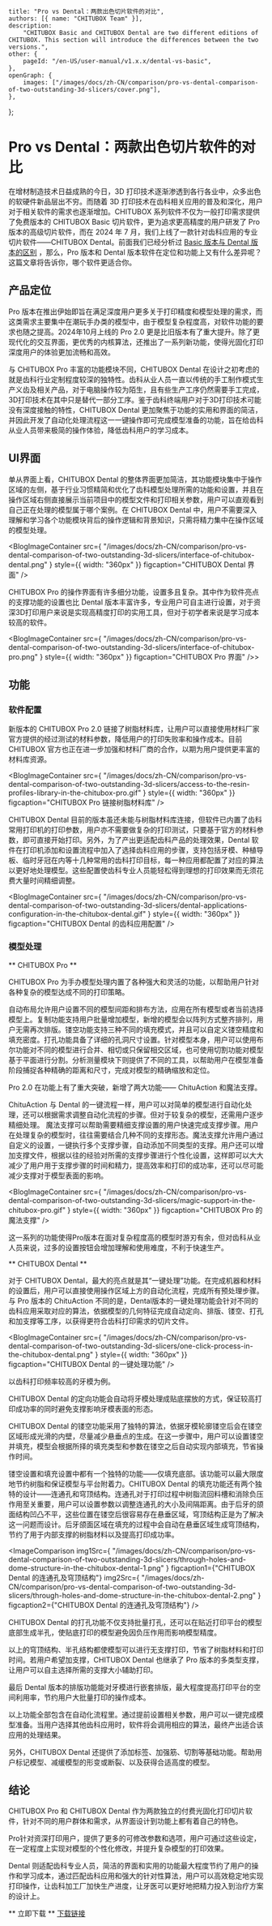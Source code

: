 	title: "Pro vs Dental：两款出色切片软件的对比",
	authors: [{ name: "CHITUBOX Team" }],
	description:
		"CHITUBOX Basic and CHITUBOX Dental are two different editions of CHITUBOX. This section will introduce the differences between the two versions.",
	other: {
		pageId: "/en-US/user-manual/v1.x.x/dental-vs-basic",
	},
	openGraph: {
		images: ["/images/docs/zh-CN/comparison/pro-vs-dental-comparison-of-two-outstanding-3d-slicers/cover.png"],
	},
};

# Pro vs Dental：两款出色切片软件的对比

在增材制造技术日益成熟的今日，3D 打印技术逐渐渗透到各行各业中，众多出色的软硬件新品层出不穷。而随着 3D 打印技术在齿科相关应用的普及和深化，用户对于相关软件的需求也逐渐增加。CHITUBOX 系列软件不仅为一般打印需求提供了免费版本的 CHITUBOX Basic 切片软件，更为追求更高精度的用户研发了 Pro 版本的高级切片软件，而在 2024 年 7 月，我们上线了一款针对齿科应用的专业切片软件——CHITUBOX Dental。前面我们已经分析过 [Basic 版本与 Dental 版本的区别](https://dental.chitubox.com/zh-Hans/article/dental/news/Education/vsbasic) ，那么，Pro 版本和 Dental 版本软件在定位和功能上又有什么差异呢？这篇文章将告诉你，哪个软件更适合你。


## 产品定位

Pro 版本在推出伊始即旨在满足深度用户更多关于打印精度和模型处理的需求，而这类需求主要集中在潮玩手办类的模型中，由于模型复杂程度高，对软件功能的要求也随之提高。2024年10月上线的 Pro 2.0 更是比旧版本有了重大提升。除了更现代化的交互界面，更优秀的内核算法，还推出了一系列新功能，使得光固化打印深度用户的体验更加流畅和高效。

与 CHITUBOX Pro 丰富的功能模块不同，CHITUBOX Dental 在设计之初考虑的就是齿科行业定制程度较深的独特性。齿科从业人员一直以传统的手工制作模式生产义齿及相关产品，对于电脑操作较为陌生，且有些生产工序仍然需要手工完成，3D打印技术在其中只是替代一部分工序。鉴于齿科终端用户对于3D打印技术可能没有深度接触的特性，CHITUBOX Dental 更加聚焦于功能的实用和界面的简洁，并因此开发了自动化处理流程这一一键操作即可完成模型准备的功能，旨在给齿科从业人员带来极简的操作体验，降低齿科用户的学习成本。
 

 
## UI界面

单从界面上看，CHITUBOX Dental 的整体界面更加简洁，其功能模块集中于操作区域的左侧，基于行业习惯精简和优化了齿科模型处理所需的功能和设置，并且在操作区域右侧直接展示当前项目中的模型文件和打印相关参数，用户可以直观看到自己正在处理的模型属于哪个案例。在 CHITUBOX Dental 中，用户不需要深入理解和学习各个功能模块背后的操作逻辑和背景知识，只需将精力集中在操作区域的模型处理。


<BlogImageContainer
	src={
    		"/images/docs/zh-CN/comparison/pro-vs-dental-comparison-of-two-outstanding-3d-slicers/interface-of-chitubox-dental.png"
	}
	style={{ width: "360px" }}
	figcaption="CHITUBOX Dental 界面"
/>

CHITUBOX Pro 的操作界面有许多细分功能，设置多且复杂。其中作为软件亮点的支撑功能的设置也比 Dental 版本丰富许多，专业用户可自主进行设置，对于资深3D打印用户来说是实现高精度打印的实用工具，但对于初学者来说是学习成本较高的软件。


<BlogImageContainer
	src={
    		"/images/docs/zh-CN/comparison/pro-vs-dental-comparison-of-two-outstanding-3d-slicers/interface-of-chitubox-pro.png"
	}
	style={{ width: "360px" }}
	figcaption="CHITUBOX Pro 界面"
/>>

## 功能

### 软件配置

新版本的 CHITUBOX Pro 2.0 链接了树脂材料库，让用户可以直接使用材料厂家官方提供的经过测试的材料参数，降低用户的打印失败率和操作成本。目前 CHITUBOX 官方也正在进一步加强和材料厂商的合作，以期为用户提供更丰富的材料库资源。

<BlogImageContainer
	src={
    		"/images/docs/zh-CN/comparison/pro-vs-dental-comparison-of-two-outstanding-3d-slicers/access-to-the-resin-profiles-library-in-the-chitubox-pro.gif"
	}
	style={{ width: "360px" }}
	figcaption="CHITUBOX Pro 链接树脂材料库"
/>

CHITUBOX Dental 目前的版本虽还未能与树脂材料库连接，但软件已内置了齿科常用打印机的打印参数，用户亦不需要做复杂的打印测试，只要基于官方的材料参数，即可直接开始打印。另外，为了产出更适配齿科产品的处理效果，Dental 软件在打印机添加和设置流程中加入了选择齿科应用的步骤，支持包括牙模、种植导板、临时牙冠在内等十几种常用的齿科打印目标，每一种应用都配置了对应的算法以更好地处理模型。这些配置使齿科专业人员能轻松得到理想的打印效果而无须花费大量时间精细调整。

<BlogImageContainer
	src={
    		"/images/docs/zh-CN/comparison/pro-vs-dental-comparison-of-two-outstanding-3d-slicers/dental-applications-configuration-in-the-chitubox-dental.gif"
	}
	style={{ width: "360px" }}
	figcaption="CHITUBOX Dental 的齿科应用配置"
/>

### 模型处理

** CHITUBOX Pro **

CHITUBOX Pro 为手办模型处理内置了各种强大和灵活的功能，以帮助用户针对各种复杂的模型达成不同的打印策略。

自动布局允许用户设置不同的模型间距和排布方法，应用在所有模型或者当前选择模型上。复制功能支持用户批量增加模型，新增的模型会以阵列方式整齐排列，用户无需再次排版。镂空功能支持三种不同的填充模式，并且可以自定义镂空精度和填充密度。打孔功能具备了详细的孔洞尺寸设置。针对模型本身，用户可以使用布尔功能对不同的模型进行合并、相切或只保留相交区域，也可使用切割功能对模型基于平面进行分割。分析测量模块下则提供了不同的工具，以帮助用户在模型准备阶段捕捉各种精确的距离和尺寸，完成对模型的精确缩放和定位。

Pro 2.0 在功能上有了重大突破，新增了两大功能—— ChituAction 和魔法支撑。

ChituAction 与 Dental 的一键流程一样，用户可以对简单的模型进行自动化处理，还可以根据需求调整自动化流程的步骤。但对于较复杂的模型，还需用户逐步精细处理。
魔法支撑可以帮助需要精细支撑设置的用户快速完成支撑步骤。用户在处理复杂的模型时，往往需要结合几种不同的支撑形态。魔法支撑允许用户通过自定义的设置，一键执行多个支撑步骤，自动添加不同类型的支撑。用户还可以增加支撑文件，根据以往的经验对所需的支撑步骤进行个性化设置，这样即可以大大减少了用户用于支撑步骤的时间和精力，提高效率和打印的成功率，还可以尽可能减少支撑对于模型表面的影响。


<BlogImageContainer
	src={
    		"/images/docs/zh-CN/comparison/pro-vs-dental-comparison-of-two-outstanding-3d-slicers/magic-support-in-the-chitubox-pro.gif"
	}
	style={{ width: "360px" }}
	figcaption="CHITUBOX Pro 的魔法支撑"
/>

这一系列的功能使得Pro版本在面对复杂程度高的模型时游刃有余，但对齿科从业人员来说，过多的设置按钮会增加理解和使用难度，不利于快速生产。

 
** CHITUBOX Dental **

对于 CHITUBOX Dental，最大的亮点就是其“一键处理”功能。在完成机器和材料的设置后，用户可以直接使用操作区域上方的自动化流程，完成所有预处理步骤。与 Pro 版本的 ChituAction 不同的是，Dental版本的一键处理功能会针对不同的齿科应用采取对应的算法，依据模型的几何特征完成自动定向、排版、镂空、打孔和加支撑等工序，以获得更符合齿科打印需求的切片文件。


<BlogImageContainer
	src={
    		"/images/docs/zh-CN/comparison/pro-vs-dental-comparison-of-two-outstanding-3d-slicers/one-click-process-in-the-chitubox-dental.png"
	}
	style={{ width: "360px" }}
	figcaption="CHITUBOX Dental 的一键处理功能"
/>

以齿科打印频率较高的牙模为例。

CHITUBOX Dental 的定向功能会自动将牙模处理成贴底摆放的方式，保证较高打印成功率的同时避免支撑影响牙模表面的形态。

CHITUBOX Dental 的镂空功能采用了独特的算法，依据牙模轮廓镂空后会在镂空区域形成光滑的内壁，尽量减少悬垂点的生成。在这一步骤中，用户可以设置镂空并填充，模型会根据所择的填充类型和参数在镂空之后自动实现内部填充，节省操作时间。

镂空设置和填充设置中都有一个独特的功能——仅填充底部。该功能可以最大限度地节约树脂和保证模型与平台附着力。CHITUBOX Dental 的填充功能还有两个独特的设计——连通孔和穹顶结构。连通孔对于打印过程中树脂流回料槽和消除负压作用至关重要，用户可以设置参数以调整连通孔的大小及间隔距离。由于后牙的颌面结构凹凸不平，这些位置在镂空后很容易存在悬垂区域，穹顶结构正是为了解决这一问题而设计。后牙颌面区域在填充的过程中会自动在悬垂区域生成穹顶结构，节约了用于内部支撑的树脂材料以及提高打印成功率。

<ImageComparison
	img1Src={
		"/images/docs/zh-CN/comparison/pro-vs-dental-comparison-of-two-outstanding-3d-slicers/through-holes-and-dome-structure-in-the-chitubox-dental-1.png"
	}
	figcaption1={"CHITUBOX Dental 的连通孔及穹顶结构"}
	img2Src={
		"/images/docs/zh-CN/comparison/pro-vs-dental-comparison-of-two-outstanding-3d-slicers/through-holes-and-dome-structure-in-the-chitubox-dental-2.png"
	}
	figcaption2={"CHITUBOX Dental 的连通孔及穹顶结构"}
/>

CHITUBOX Dental 的打孔功能不仅支持批量打孔，还可以在贴近打印平台的模型底部生成半孔，使贴底打印的模型避免因负压作用而影响模型精度。

以上的穹顶结构、半孔结构都使模型可以进行无支撑打印，节省了树脂材料和打印时间。若用户希望加支撑，CHITUBOX Dental 也继承了 Pro 版本的多类型支撑，让用户可以自主选择所需的支撑大小辅助打印。

最后 Dental 版本的排版功能能对牙模进行嵌套排版，最大程度提高打印平台的空间利用率，节约用户大批量打印的操作成本。

以上功能全部包含在自动化流程里。通过提前设置相关参数，用户可以一键完成模型准备。当用户选择其他齿科应用时，软件将会调用相应的算法，最终产出适合该应用的处理结果。

另外，CHITUBOX Dental 还提供了添加标签、加强筋、切割等基础功能。帮助用户标记模型、减缓模型的形变或断裂、以及获得合适高度的模型。

## 结论

CHITUBOX Pro 和 CHITUBOX Dental 作为两款独立的付费光固化打印切片软件，针对不同的用户群体和需求，从界面设计到功能上都有着自己的特色。

Pro针对资深打印用户，提供了更多的可修改参数和选项，用户可通过这些设定，在一定程度上实现对模型的个性化修改，并提升复杂模型的打印效果。

Dental 则适配齿科专业人员，简洁的界面和实用的功能最大程度节约了用户的操作和学习成本，通过匹配齿科应用和强大的针对性算法，用户可以高效稳定地实现打印操作，让齿科加工厂加快生产进度，让牙医可以更好地把精力投入到治疗方案的设计上。


** 立即下载 **
[下载链接](https://dental.chitubox.com/zh-Hans/download)
